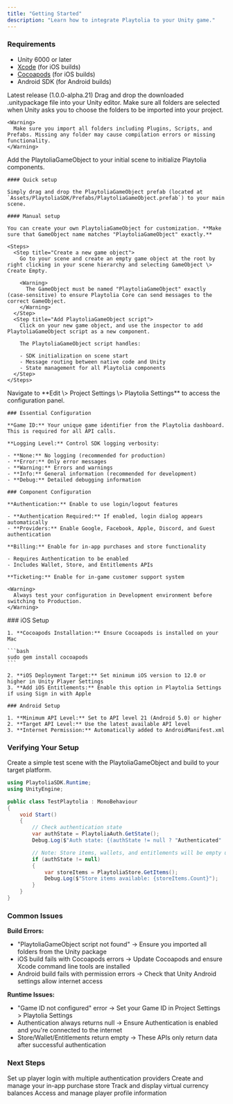 ```yaml
---
title: "Getting Started"
description: "Learn how to integrate Playtolia to your Unity game."
---
```


### Requirements

- Unity 6000 or later
- [Xcode](https://developer.apple.com/xcode/) (for iOS builds)
- [Cocoapods](https://cocoapods.org) (for iOS builds)
- Android SDK (for Android builds)

<Steps>
  <Step title="Getting the SDK">
    <Card title="Get Playtolia Unity SDK" icon="download" href="https://github.com/Playtolia/unity-sdk/releases/download/v1.0.0-alpha.21/PlaytoliaSDK-alpha-21.unitypackage">
      Latest release (1.0.0-alpha.21)
    </Card>
  </Step>
  <Step title="Importing to Unity">
    Drag and drop the downloaded .unitypackage file into your Unity editor. Make sure all folders are selected when Unity asks you to choose the folders to be imported into your project.

    <Warning>
      Make sure you import all folders including Plugins, Scripts, and Prefabs. Missing any folder may cause compilation errors or missing functionality.
    </Warning>
  </Step>
  <Step title="Creating a Playtolia Game Object">
    Add the PlaytoliaGameObject to your initial scene to initialize Playtolia components.

    #### Quick setup

    Simply drag and drop the PlaytoliaGameObject prefab (located at `Assets/PlaytoliaSDK/Prefabs/PlaytoliaGameObject.prefab`) to your main scene.

    #### Manual setup

    You can create your own PlaytoliaGameObject for customization. **Make sure that GameObject name matches "PlaytoliaGameObject" exactly.**

    <Steps>
      <Step title="Create a new game object">
        Go to your scene and create an empty game object at the root by right clicking in your scene hierarchy and selecting GameObject \> Create Empty.

        <Warning>
          The GameObject must be named "PlaytoliaGameObject" exactly (case-sensitive) to ensure Playtolia Core can send messages to the correct GameObject.
        </Warning>
      </Step>
      <Step title="Add PlaytoliaGameObject script">
        Click on your new game object, and use the inspector to add PlaytoliaGameObject script as a new component.

        The PlaytoliaGameObject script handles:

        - SDK initialization on scene start
        - Message routing between native code and Unity
        - State management for all Playtolia components
      </Step>
    </Steps>
  </Step>
  <Step title="Configure Playtolia">
    Navigate to **Edit \> Project Settings \> Playtolia Settings** to access the configuration panel.

    ### Essential Configuration

    **Game ID:** Your unique game identifier from the Playtolia dashboard. This is required for all API calls.

    **Logging Level:** Control SDK logging verbosity:

    - **None:** No logging (recommended for production)
    - **Error:** Only error messages
    - **Warning:** Errors and warnings
    - **Info:** General information (recommended for development)
    - **Debug:** Detailed debugging information

    ### Component Configuration

    **Authentication:** Enable to use login/logout features

    - **Authentication Required:** If enabled, login dialog appears automatically
    - **Providers:** Enable Google, Facebook, Apple, Discord, and Guest authentication

    **Billing:** Enable for in-app purchases and store functionality

    - Requires Authentication to be enabled
    - Includes Wallet, Store, and Entitlements APIs

    **Ticketing:** Enable for in-game customer support system

    <Warning>
      Always test your configuration in Development environment before switching to Production.
    </Warning>
  </Step>
  <Step title="Platform-specific setup">
    ### iOS Setup

    1. **Cocoapods Installation:** Ensure Cocoapods is installed on your Mac

    ```bash
    sudo gem install cocoapods
    ```

    2. **iOS Deployment Target:** Set minimum iOS version to 12.0 or higher in Unity Player Settings
    3. **Add iOS Entitlements:** Enable this option in Playtolia Settings if using Sign in with Apple

    ### Android Setup

    1. **Minimum API Level:** Set to API level 21 (Android 5.0) or higher
    2. **Target API Level:** Use the latest available API level
    3. **Internet Permission:** Automatically added to AndroidManifest.xml
  </Step>
</Steps>

### Verifying Your Setup

Create a simple test scene with the PlaytoliaGameObject and build to your target platform.

```c# TestPlaytolia.cs
using PlaytoliaSDK.Runtime;
using UnityEngine;

public class TestPlaytolia : MonoBehaviour
{
    void Start()
    {
        // Check authentication state
        var authState = PlaytoliaAuth.GetState();
        Debug.Log($"Auth state: {(authState != null ? "Authenticated" : "Not authenticated")}");

        // Note: Store items, wallets, and entitlements will be empty until after authentication
        if (authState != null)
        {
            var storeItems = PlaytoliaStore.GetItems();
            Debug.Log($"Store items available: {storeItems.Count}");
        }
    }
}
```

### Common Issues

**Build Errors:**

- "PlaytoliaGameObject script not found" → Ensure you imported all folders from the Unity package
- iOS build fails with Cocoapods errors → Update Cocoapods and ensure Xcode command line tools are installed
- Android build fails with permission errors → Check that Unity Android settings allow internet access

**Runtime Issues:**

- "Game ID not configured" error → Set your Game ID in Project Settings \> Playtolia Settings
- Authentication always returns null → Ensure Authentication is enabled and you're connected to the internet
- Store/Wallet/Entitlements return empty → These APIs only return data after successful authentication

### Next Steps

<CardGroup cols={2}>
  <Card title="Authentication" icon="arrow-right-to-bracket" href="/for-unity/authentication">
    Set up player login with multiple authentication providers
  </Card>
  <Card title="In-game Stores" icon="store" href="/for-unity/billing/in-game-stores">
    Create and manage your in-app purchase store
  </Card>
  <Card title="Wallets" icon="wallet" href="/for-unity/billing/wallets">
    Track and display virtual currency balances
  </Card>
  <Card title="Account Management" icon="circle-user" href="/for-unity/account-management">
    Access and manage player profile information
  </Card>
</CardGroup>